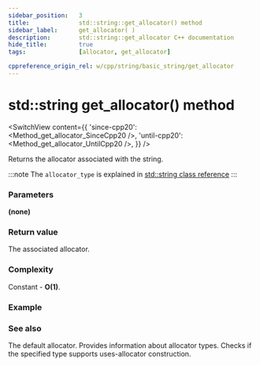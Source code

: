 ```yaml
---
sidebar_position:	3
title:				std::string::get_allocator() method
sidebar_label:		get_allocator( )
description:		std::string::get_allocator C++ documentation
hide_title:			true
tags:				[allocator, get_allocator]

cppreference_origin_rel: w/cpp/string/basic_string/get_allocator
---
```




<!----------------- Codes ---------------------->

<!-- get_allocator() -->

# std::string get_allocator() method

<SwitchView content={{
	'since-cpp20': <Method_get_allocator_SinceCpp20 />,
	'until-cpp20': <Method_get_allocator_UntilCpp20 />,
}} />

Returns the allocator associated with the string.

:::note
The `allocator_type` is explained in
[std::string class reference](../#type-names)
:::

### Parameters

**(none)**

### Return value

The associated allocator.

### Complexity

Constant - **O(1)**.

### Example

<ImproveSection />

### See also

<SymbolTable noTraits>
	<Symbol name="allocator" 		link="/docs/std/memory/allocator">
		The default allocator.
	</Symbol>
	<Symbol name="allocator_traits"	link="/docs/std/memory/allocator_traits">
		Provides information about allocator types.
	</Symbol>
	<Symbol name="uses_allocator"	link="/docs/std/memory/uses_allocator">
		Checks if the specified type supports uses-allocator construction.
	</Symbol>
</SymbolTable>
